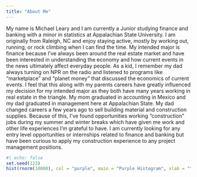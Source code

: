 ```yaml
---
title: "About Me"
---
```


My name is Michael Leary and I am currently a Junior studying finance and banking with a minor in statistics at Appalachian State University. I am originally from Raleigh, NC and enjoy staying active, mostly by working out, running, or rock climbing when I can find the time. My intended major is finance because I've always been around the real estate market and have been interested in understanding the economy and how current events in the news ultimately affect everyday people. As a kid, I remember my dad always turning on NPR on the radio and listened to programs like "marketplace" and "planet money" that discussed the economics of current events. I feel that this along with my parents careers have greatly influenced my decision for my intended major as they both have many years working in real estate in the triangle. My mom graduated in accounting in Mexico and my dad graduated in management here at Appalachian State. My dad changed careers a few years ago to sell building material and construction supplies. Because of this, I've found opportunities working "construction" jobs during my summer and winter breaks which have given me work and other life experiences I'm grateful to have. I am currently looking for any entry level opportunities or internships related to finance and banking but have been curious to apply my construction experience to any project management positions.



```r
#| echo: false
set.seed(123)
hist(rnorm(10000), col = "purple", main = "Purple Histogram", xlab = "")
```

